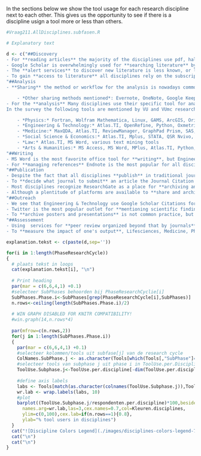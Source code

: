 
In the sections below we show the tool usage for each research discipline next to each other. 
This gives us the opportunity to see if there is a discipline usign a tool more or less than others.

```r
#Vraag211.AllDisciplines.subfasen.R

# Explanatory text

d <- c("##Discovery
- For **reading articles** the majority of the disciplines use pdf, half of them read online in a browser. Also Mendeley is pretty known,  but lesser in Law and Arts & Humanities, where they seem to prefer to use iAnnotate instead. ReadCube seems to have a targeted audience for Physics and Engineering. Hypothesis and UtopiaDocs are promising tools young tools and haven't have a big uptake yet.
- Google Scholar is overwhelmingly used for **searching literature** by all disciplines, adding to that for medicine and life sciences pubmed is widely used. World Cat is mostly used by Law and Art & Humanities. From the two competing bibliographic databases Scopus and Web of Science, the later has -not surprisingly because the VU Library has a license-  more uptake, especially by Physics and Social sciences and Economics. We are surprised that Scopus is used, where people should get access from elsewhere. Most users from Scopus are in Physics and Engineering. Compared to [OECD countries](#6_vuvumc_vs_oecd_countries_), these countries use Scopus almost a factor three more than VU and VUmc. Mendeley however, also an Elsevier product as Scopus, is used as an alternative to search for literature, mostly by Life sciences.
- The **alert services** to discover new literature is less known, or lesser used because of the annoying over abundance of e-mails in the mailbox. To tackle this problem young services like F1000 Prime provides hand picked curated recommendations from senior researchers. And Sparrho uses adaptive algorithms to present only articles relevant for your specific research field from a wide variety of sources.
- To gain **access to literature** all disciplines rely on the subscriptions for on-campus access. When not on campus or then journals fall out of the subscription packages alternative methods are used, like ResearchGate, and asking the author directly where the relationships are close. These results are no different compared to other [OECD countries](#6_vuvumc_vs_oecd_countries_). Even the browser plugin Open Access Button is used, mostly in medicine and life sciences, to gain access to toll gated literature, either by searching for the open access alternative / author version, or by finding the e-mail address of the author. Pay per view is rarely used, but also the model for renting articles in services like Deepdyve - a Spotify model for scientific articles - is still an unknown anomaly in scholarly communication. One could wonder which legal alternative will increase, when subscriptions for on campus access end.",
"##Analysis
- **Sharing** the method or workflow for the analysis is nowadays common practice to be a part of the article. To have a separate platform for sharing  the analysis to make the research more easily reproducible is not common practice yet. This might be because there is no honor in reproducing research, but in advancing science with new findings. But these platforms can also be used to pre-register a hypothesis and method. We see in Social science an more familiarity of the Open Science Framework where there is more attention to pre-registration of hypothesis and replication studies. Also in medicine there is a little bit of familiarity with a service like scientific protocols.

    - *Other sharing methods mentioned*: Evernote, OneNote, Google Keep, Media Wiki, Google Drive, SURFdrive, Apple iCloud, Dropbox, E-mail, Institutional shared folders, Basecamp, GitHub, E-Notebook, eLabjournal.com, ResearchGate, Mindly, Paper, Trello, Design paper, Netherlands Trial Register, project websites, Podio, Clinical trial.com (edit:clinicaltrials.gov)
- For the **analysis** Many disciplines use their specific tool for analysis.  Excel is the common tool for at least 50 per cent of the Law and Arts&Humanities communities, and even more for the other disciplines. iPhython, R and Matlab are uses mostly by the Physics and Engineering&Technology, where R is also known by Life scientists. And SPSS is the commercial package that is used intensely in medicine, social-science&economics and life sciences. Unknow yet but interesting for digital humanities is the DHbox and R open science both with ready-to-go configurations of computational tools, the first as runtime environment in the cloud with R and iPython, the other an extensive software library for R.
In the survey the following tools are mentioned by VU and VUmc researchers in different disciplines. Some of them were mentioned frequently like Nvivo or across disciplines like Atlas.TI.

    - *Physics:* Fortran, Wolfram Mathematica, Linux, GAMS, ArcGIS, Origin, Gradeprofiler, Python, Java, C++, Comprehensive Meta-analysis (CMA), SAS, Mplus, Galaxy, PQ method, Atlas.TI, open office spreadsheet, Glotaran, R package TIMP
    - *Engineering & Technology:* Atlas.TI, OpenRefine, Python, Oxmetrics, Semantic web platforms, ACQknowledge, GraphPad, open office spreadsheet, Java, Glotaran, R package TIMP
    - *Medicine:* MaxQDA, Atlas.TI, ReviewManager, GraphPad Prism, SAS, Mplus, Apple Numbers, Stata, Comprehensive Meta-analysis (CMA), StatView, Review Manager (systematic reviews), FSL, Flowjo, MS Access, Snapgene, Accurri Analysis, instrument specific software, MLWIN, MS Word, Mindmeister, clonemanager, softmax, Vinci, Galaxy, Python, Java, C++, ACQknowledge, openMx, Plink, wolfram mathematica, PQ method, Libre Offic, picture analysis, Statistica, Spike/Signal
    - *Social Science & Economics:* Atlas.TI, Mplus, STATA, QSR Nvivo, MaxQDA, C++, SAS, Review Manager (systematic reviews), Comprehensive Meta-analysis (CMA), Python, MS Word, Transana, Mlwin, Oxmetrics, QGIS, Amos, Lyx, winedt, JASP, Wolfram Mathematica, Gephi, UCINET, NodeXL, ORA, ConText, Netdraw (social network analysis software), AmCat (Amsterdam Content Analysis Toolkit), Python package Pandas, ArcGIS, MaxQDA, GAMS, SAS, MaxQda, Atlas.TI, Mindmeister, SmartPLS, Dedoose, Lingo software, maxima, EQS, PQ method, MS Access, fs/QCA software, Lisrel.
    - *Law:* Atlas.TI, MS Word, various text mining tools
    - *Arts & Humanities:* MS Access, MS Word, MPlus, Atlas.TI, Python, MaxQDA, Concordance software e.g. AntConc, AmCat (Amsterdam Content Analysis Toolkit)",
"##Writing
- MS Word is the most favorite office tool for **writing**, but Engineering and technology use Google docs and Overleaf more often for collaborative writing than other disciplines.
- For **managing references** Endnote is the most popular for all disciplines except in Engineering&Technology, where they prefer Mendeley. Endnote and Mendeley have a a similar user base, except that Mendeley is being used vastly more by [younger researchers](#72_details:_tenures_vs_non-tenures_grouped_by_research_activities). Something to look into in the future, but we can imagine that many Phd candidates want something that works right after a download, instead of getting a license token from university administration. Where Mendeley is used lesser by Arst&Humanities, this group does use the open source reference manager Zotero much more than the other disciplines.",
"##Publication
- Despite the fact that all disciplines **publish** in traditional journals, it are researchers in medicine and life sciences who publish in OA topical- and mega-journals.
- To **decide what journal to submit** an article the Journal Citation Ranking is still a leading indicator for most disciplines, except for researchers in Law, where they seem to lead in journal assessement platforms with an open access focus like the directory of open access journals (DOAJ), quality open access market (QOAM), Sherpa/Romeo and Journalysis. Also mentioned was the Eigenfactor.org, advise from supervisors and peers, the metrics from Google Scholar, similarities and reputation from authors in reference lists  
- Most disciplines recognize ResearchGate as a place for **archiving and sharing publications**. Archiving scientific output to safeguard the corpus for future generations is not as common practice yet for all disciplines, but Physics and Engineering&Technology mostly use arXiv for years to publish prepints as a function to speed-up the scientific process and at the same time claim their finding at that particular date. Other expected patterns that are visible are Lifesciences and Medicine use PubmedCentral, and the institutional repository is known across all disciplines. Strangely SSRN is used by Law a lot more than expected in Social sciences. We expected BioRXiv to be familiar among the Life sciences, but the service just started a few years ago.
- Although a plentitude of platforms are available to **share and archive data, code and presentations**, only Github and Bitbucket are mainly used by one discipline; Engineering&Technology. Other suggestions were given to share code, data and presentations: Open Science Framework (OSF), Dropbox, Onedrive, SURFdrive, SURFsara.nl, Institutional shared folder, SPSS, Survey Monkey, External Hard Drive, E-mail, EDUgroepen.nl, Openclinica, Mendeley Data, SVN, GEO, Gitlab, EGA, tranSMART, B2SHARE, own website, supplement of papers, Academia.edu, dedicated repositories, wetransfer. For archiving data in a discipline the best place to start is the [Re](http:\\RE3data.org)gistry of [Re](http:\\RE3data.org)search Data [Re](http:\\RE3data.org)positories at [RE3data.org](http:\\RE3data.org)",
"##Outreach
- We see that Engineering & Technology use Google Scholar Citations for **researcher profiles** more than other disciplines. This might be related to the recent obligation from the faculty of sciences to use this channel as the official outlet of their academic work. Again ResearchGate pops up as a platform that is broadly used to display your work in all disciplines. Only where we see two dips for Arts & Humanities and Law at ResearchGate, we see them re-appear as spikes at Academia.edu. Also we see that these disciplines are less familiar with ORCiD than the other disciplines. The profiles at our own institution are familiar, but we hear complains about the lack of control and speed researches have to influence these pages. That's why we respondents also mentioned *own website* a number of times.
- Twitter is the most popular outlet for **mentioning scientific findings to the public** by Arts&Humanities and Social&Economics, but also Engineering&Technology like to use to show off their achievements. The same groups like to inform the public by placing infrormation on their work  on websites or blogging platforms like Wordpress. In smaller numbers, but fairly distributed across all disciplines improve Wikipedia with their findings. The startup GrowKudos.com, which manages the distribution and measurement the impact of your work on blogs and social media networks (Tw,Fb,Ln), is still very unknown. Other mentions for public outlets were Newspapers, Facebook and Linked-in.
- To **archive posters and presentations** is not common practice, but only for Engineering&Technology they use Slideshare, Figshare and Vimeo. Also mentioned was Prezi, Dropbox, Youtube, own website, ResearchGate and Academia.edu.",
"##Assessement
- Using  services for **peer review organized beyond that by journals** is very unknown territory. The common practice is to go with the review process organised by a journal. Decoupling this process makes it possible to validate the research and maintain trust in the scientific findings, but publish and spread it to multiple platforms creating greater reach. Other methods mentioned was *discuss with peers*.
- To **measure the impact of one's output**, Lifesciences, Medicine, Physics and Social&Economics look at the Journal Citation Reports (JRC) and Web of Science as a reference. Other mentions were Google Scholar citation index and in Social&Economics the Eigenfactor. Also InspireBeta.net in high energy physics is a [good example for profile metrics](http://inspirehep.net/author/profile/P.J.Mulders.1); pre-print/post-print ratio, citation breakdown in clusters, filter on self-citation, publication type, co-authors, keyword frequencies, publication timeline graph, etc. And the [ERIM journal list (EJL)](http://www.erim.eur.nl/about-erim/erim-journals-list-ejl/) from the Erasmus University is a good example of assessment for impact, but scaled to a discipline specific area with their own additional criteria.")

explanation.tekst <- c(paste(d,sep=''))

for(i in 1:length(PhaseResearchCycle))
{ 
  # plaats tekst in loops
  cat(explanation.tekst[i], "\n")
  
  # Print heading
  par(mar = c(6,6,4,1) +0.1)
  #selecteer SubPhases behoorden bij PhaseResearchCyclie[i]
  SubPhases.Phase.i<-SubPhases[grep(PhaseResearchCycle[i],SubPhases)]
  n.rows<-ceiling(length(SubPhases.Phase.i)/2)
  
  # WIN GRAPH DISABLED FOR KNITR COMPATIBILITY!
  #win.graph(14,n.rows*4)
  
  par(mfrow=c(n.rows,2))
  for(j in 1:length(SubPhases.Phase.i))
  {
    par(mar = c(6,6,4,1) +0.1)
    #selecteer kolommen/tools uit subfase[j] van de research cycle
    ColNames.SubPhase.j <- as.character(Tools[which(Tools[,"SubPhase"]==SubPhases.Phase.i[j]),"Variable.name"])
    #selecteer tools van subphase j uit phase i in ToolUse.per.Discipline
    ToolUse.Subphase.j<-ToolUse.per.discipline[-dim(ToolUse.per.discipline)[1],ColNames.SubPhase.j]
      
    #define axis labels
    labs <- Tools[match(as.character(colnames(ToolUse.Subphase.j)),Tools[,"Variable.name"]),"Tool.name"]
    wr.lab <- wrap.labels(labs, 10)
    #plot
    barplot((ToolUse.Subphase.j/respondenten.per.discipline)*100,beside=TRUE,main=SubPhases.Phase.i[j],
      names.arg=wr.lab,las=3,cex.names=0.7,col=Kleuren.disciplines,
      ylim=c(0,100),cex.lab=if(n.rows==1){0.8},
      ylab="% tool users in disciplines")
  }
  cat("![Discipline Colors Legend](./images/disciplines-colors-legend-7col-mid.png)*Legend for the Discipline Colors*")
  cat("\n")
  cat("\n")
}
```